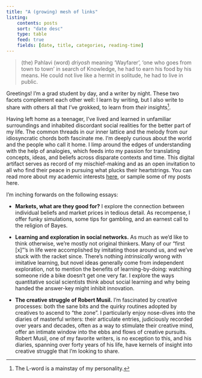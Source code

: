 ```yaml
---
title: "A (growing) mesh of links"
listing:
    contents: posts
    sort: "date desc"
    type: table
    feed: true
    fields: [date, title, categories, reading-time]
---
```


> (the) Pahlavi (word) *driyosh* meaning ‘Wayfarer’, ‘one who goes from town to town’ in search of Knowledge, he had to earn his food by his means. He could not live like a hermit in solitude, he had to live in public.

Greetings! I'm a grad student by day, and a writer by night. These two facets complement each other well: I learn by writing, but I also write to share with others all that I've grokked, to learn from _their_ insights^[The L-word is a mainstay of my personality.].

Having left home as a teenager, I've lived and learned in unfamiliar surroundings and inhabited discordant social realities for the better part of my life. The common threads in our inner lattice and the melody from our idiosyncratic chords both fascinate me. I'm deeply curious about the world and the people who call it home. I limp around the edges of understanding with the help of analogies, which feeds into my passion for translating concepts, ideas, and beliefs across disparate contexts and time. This digital artifact serves as record of my mischief-making and as an open invitation to all who find their peace in pursuing what plucks their heartstrings. You can read more about my academic interests [here](about.qmd), or sample some of my posts here.

I'm inching forwards on the following essays:

* **Markets, what are they good for?** I explore the connection between individual beliefs and market prices in tedious detail. As recompense, I offer funky simulations, some tips for gambling, and an earnest call to the religion of Bayes.

* **Learning and exploration in social networks.** As much as we'd like to think otherwise, we're mostly not original thinkers. Many of our "first [x]"'s in life were accomplished by imitating those around us, and we've stuck with the racket since. There's nothing _intrinsically_ wrong with imitative learning, but novel ideas generally come from independent exploration, not to mention the benefits of learning-by-doing: watching someone ride a bike doesn't get one very far. I explore the ways quantitative social scientists think about social learning and why being handed the answer-key might inhibit innovation.

* **The creative struggle of Robert Musil.** I'm fascinated by creative processes: both the sane bits and the quirky routines adopted by creatives to ascend to "the zone". I particularly enjoy nose-dives into the diaries of masterful writers: their articulate entries, judiciously recorded over years and decades, often as a way to stimulate their creative mind, offer an intimate window into the ebbs and flows of creative pursuits. Robert Musil, one of my favorite writers, is no exception to this, and his diaries, spanning over forty years of his life, have kernels of insight into creative struggle that I'm looking to share. 
 

